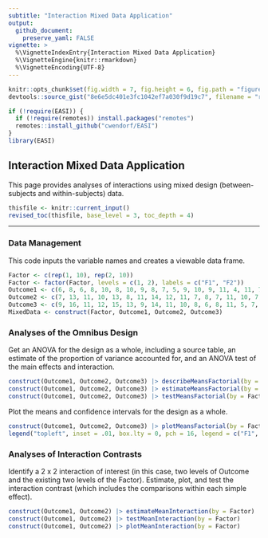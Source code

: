 ```yaml
---
subtitle: "Interaction Mixed Data Application"
output:
  github_document:
    preserve_yaml: FALSE
vignette: >
  %\VignetteIndexEntry{Interaction Mixed Data Application}
  %\VignetteEngine{knitr::rmarkdown}
  %\VignetteEncoding{UTF-8}
---
```


```r
knitr::opts_chunk$set(fig.width = 7, fig.height = 6, fig.path = "figures/", echo = TRUE, warning = FALSE, message = FALSE)
devtools::source_gist("8e6e5dc401e3fc1042ef7a030f9d19c7", filename = "revised_toc.R")
```

```r
if (!require(EASI)) {
  if (!require(remotes)) install.packages("remotes")
  remotes::install_github("cwendorf/EASI")
}
library(EASI)
```

## Interaction Mixed Data Application

This page provides analyses of interactions using mixed design (between-subjects and within-subjects) data.

```r
thisfile <- knitr::current_input()
revised_toc(thisfile, base_level = 3, toc_depth = 4)
```

---

### Data Management

This code inputs the variable names and creates a viewable data frame.
```r
Factor <- c(rep(1, 10), rep(2, 10))
Factor <- factor(Factor, levels = c(1, 2), labels = c("F1", "F2"))
Outcome1 <- c(6, 8, 6, 8, 10, 8, 10, 9, 8, 7, 5, 9, 10, 9, 11, 4, 11, 7, 6, 8)
Outcome2 <- c(7, 13, 11, 10, 13, 8, 11, 14, 12, 11, 7, 8, 7, 11, 10, 7, 8, 4, 8, 10)
Outcome3 <- c(9, 16, 11, 12, 15, 13, 9, 14, 11, 10, 8, 6, 8, 11, 5, 7, 9, 3, 6, 7)
MixedData <- construct(Factor, Outcome1, Outcome2, Outcome3)
```

### Analyses of the Omnibus Design

Get an ANOVA for the design as a whole, including a source table, an estimate of the proportion of variance accounted for, and an ANOVA test of the main effects and interaction.
```r
construct(Outcome1, Outcome2, Outcome3) |> describeMeansFactorial(by = Factor)
construct(Outcome1, Outcome2, Outcome3) |> estimateMeansFactorial(by = Factor)
construct(Outcome1, Outcome2, Outcome3) |> testMeansFactorial(by = Factor)
```

Plot the means and confidence intervals for the design as a whole.
```r
construct(Outcome1, Outcome2, Outcome3) |> plotMeansFactorial(by = Factor, col = c("darkred", "darkblue"))
legend("topleft", inset = .01, box.lty = 0, pch = 16, legend = c("F1", "F2"), col = c("darkred", "darkblue"))
```

### Analyses of Interaction Contrasts

Identify a 2 x 2 interaction of interest (in this case, two levels of Outcome and the existing two levels of the Factor). Estimate, plot, and test the interaction contrast (which includes the comparisons within each simple effect).
```r
construct(Outcome1, Outcome2) |> estimateMeanInteraction(by = Factor)
construct(Outcome1, Outcome2) |> testMeanInteraction(by = Factor)
construct(Outcome1, Outcome2) |> plotMeanInteraction(by = Factor)
```
